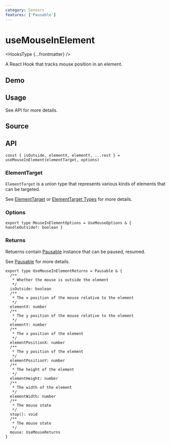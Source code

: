 ```yaml
---
category: Sensors
features: ['Pausable']
---
```


# useMouseInElement


<HooksType {...frontmatter} />

A React Hook that tracks mouse position in an element.

## Demo


<App />

## Usage

See API for more details.

## Source


<Source />

## API

```tsx
const { isOutside, elementX, elementY, ...rest } = useMouseInElement(elementTarget, options)
```

### ElementTarget

`ElementTarget` is a union type that represents various kinds of elements that can be targeted.

See [ElementTarget](/docs/fearetus/element-target) or [ElementTarget Types](/docs/fearetus/element-target#element-target-types) for more details.

### Options

```tsx
export type MouseInElementOptions = UseMouseOptions & { handleOutside?: boolean }
```

### Returns

Retuerns contain [Pausable](/docs/react-use/pausable) instance that can be paused, resumed.

See [Pausable](/docs/react-use/pausable) for more details.

```tsx
export type UseMouseInElementReturns = Pausable & {
  /**
   * Whether the mouse is outside the element
   */
  isOutside: boolean
  /**
   * The x position of the mouse relative to the element
   */
  elementX: number
  /**
   * The y position of the mouse relative to the element
   */
  elementY: number
  /**
   * The x position of the element
   */
  elementPositionX: number
  /**
   * The y position of the element
   */
  elementPositionY: number
  /**
   * The height of the element
   */
  elementHeight: number
  /**
   * The width of the element
   */
  elementWidth: number
  /**
   * The mouse state
   */
  stop(): void
  /**
   * The mouse state
   */
  mouse: UseMouseReturns
}
```
